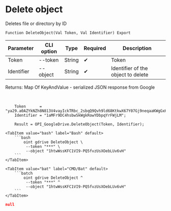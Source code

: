 ﻿---
sidebar_position: 9
---


# Delete object
 Deletes file or directory by ID



`Function DeleteObject(Val Token, Val Identifier) Export`

  | Parameter | CLI option | Type | Required | Description |
  |-|-|-|-|-|
  | Token | --token | String | &#x2714; | Token |
  | Identifier | --object | String | &#x2714; | Identifier of the object to delete |

  
  Returns:  Map Of KeyAndValue - serialized JSON response from Google

<br/>




```bsl title="1C:Enterprise/OneScript code example"
    Token      = "ya29.a0AZYkNZh8N813V4vayIckTRbc_2sbqQ9Qvh9ld68KtkwX67Y07Gj9neqaaKWgGxHGdvfHxtxm3lCPFl6upMYa9VfW7k6F_CsxozwLUPnYq...";
    Identifier = "1aMFr9DC4hsbwSkWgkRowYDbpqYrFWjLM";

    Result = OPI_GoogleDrive.DeleteObject(Token, Identifier);
```
 

 <Tabs>
  
    <TabItem value="bash" label="Bash" default>
        ```bash
            oint gdrive DeleteObject \
             --token "***" \
             --object "1htwWssKFC1VI9-PQ5fvzUsXOebLUv6vH"
        ```
    </TabItem>
  
    <TabItem value="bat" label="CMD/Bat" default>
        ```batch
            oint gdrive DeleteObject ^
             --token "***" ^
             --object "1htwWssKFC1VI9-PQ5fvzUsXOebLUv6vH"
        ```
    </TabItem>
</Tabs>


```json title="Result"
null
```
